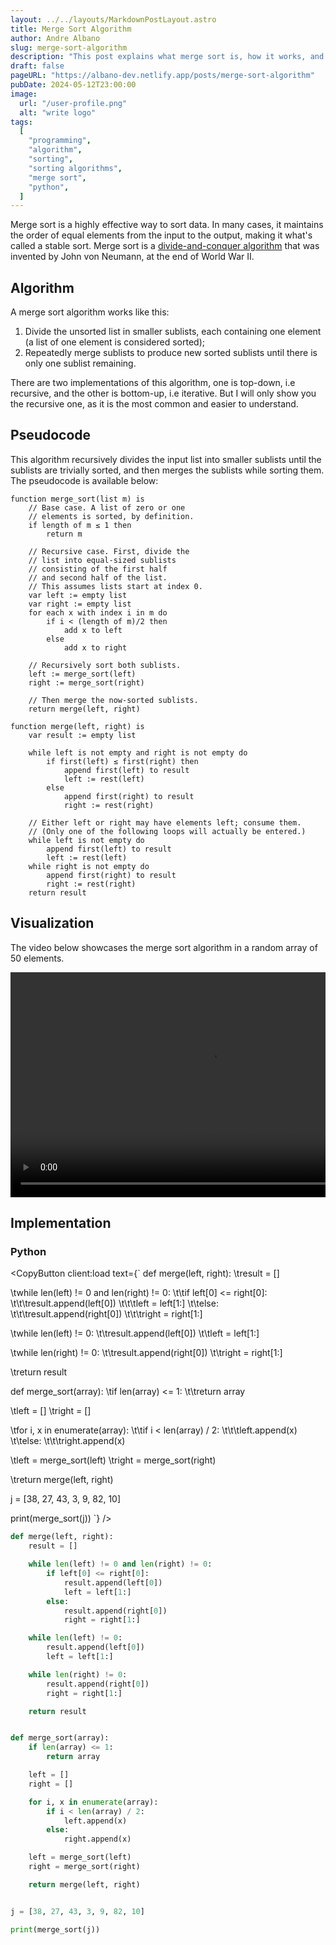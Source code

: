 ```yaml
---
layout: ../../layouts/MarkdownPostLayout.astro
title: Merge Sort Algorithm
author: Andre Albano
slug: merge-sort-algorithm
description: "This post explains what merge sort is, how it works, and an implementation in Python of it."
draft: false
pageURL: "https://albano-dev.netlify.app/posts/merge-sort-algorithm"
pubDate: 2024-05-12T23:00:00
image:
  url: "/user-profile.png"
  alt: "write logo"
tags:
  [
    "programming",
    "algorithm",
    "sorting",
    "sorting algorithms",
    "merge sort",
    "python",
  ]
---
```



Merge sort is a highly effective way to sort data. In many cases,
it maintains the order of equal elements from the input to the output, making it what's called a stable sort.
Merge sort is a [divide-and-conquer algorithm](https://en.wikipedia.org/wiki/Divide-and-conquer_algorithm)
that was invented by John von Neumann, at the end of World War II.

## Algorithm

A merge sort algorithm works like this:

1. Divide the unsorted list in smaller sublists, each containing one element (a list of one element is considered sorted);
2. Repeatedly merge sublists to produce new sorted sublists until there is only one sublist remaining.

There are two implementations of this algorithm, one is top-down, i.e recursive, and the other is bottom-up, i.e iterative.
But I will only show you the recursive one, as it is the most common and easier to understand.

## Pseudocode

This algorithm recursively divides the input list into smaller sublists until the sublists are trivially sorted, and then
merges the sublists while sorting them. The pseudocode is available below:

```text
function merge_sort(list m) is
    // Base case. A list of zero or one
    // elements is sorted, by definition.
    if length of m ≤ 1 then
        return m

    // Recursive case. First, divide the
    // list into equal-sized sublists
    // consisting of the first half
    // and second half of the list.
    // This assumes lists start at index 0.
    var left := empty list
    var right := empty list
    for each x with index i in m do
        if i < (length of m)/2 then
            add x to left
        else
            add x to right

    // Recursively sort both sublists.
    left := merge_sort(left)
    right := merge_sort(right)

    // Then merge the now-sorted sublists.
    return merge(left, right)
```

```text
function merge(left, right) is
    var result := empty list

    while left is not empty and right is not empty do
        if first(left) ≤ first(right) then
            append first(left) to result
            left := rest(left)
        else
            append first(right) to result
            right := rest(right)

    // Either left or right may have elements left; consume them.
    // (Only one of the following loops will actually be entered.)
    while left is not empty do
        append first(left) to result
        left := rest(left)
    while right is not empty do
        append first(right) to result
        right := rest(right)
    return result
```

## Visualization

The video below showcases the merge sort algorithm in a random array of 50 elements.

<div class="columns is-centered">
  <div class="column is-four-fifths">
    <video class="has-text-centered" width="640" height="360" controls>
      <source src="/videos/merge_sort.mp4" type="video/mp4" />
      Your browser does not support the video tag.
    </video>
  </div>
</div>

## Implementation

### Python

<CopyButton client:load text={`
def merge(left, right):
\tresult = []

\twhile len(left) != 0 and len(right) != 0:
\t\tif left[0] <= right[0]:
\t\t\tresult.append(left[0])
\t\t\tleft = left[1:]
\t\telse:
\t\t\tresult.append(right[0])
\t\t\tright = right[1:]

\twhile len(left) != 0:
\t\tresult.append(left[0])
\t\tleft = left[1:]

\twhile len(right) != 0:
\t\tresult.append(right[0])
\t\tright = right[1:]

\treturn result

def merge_sort(array):
\tif len(array) <= 1:
\t\treturn array

\tleft = []
\tright = []

\tfor i, x in enumerate(array):
\t\tif i < len(array) / 2:
\t\t\tleft.append(x)
\t\telse:
\t\t\tright.append(x)

\tleft = merge_sort(left)
\tright = merge_sort(right)

\treturn merge(left, right)

j = [38, 27, 43, 3, 9, 82, 10]

print(merge_sort(j))
`} />

```python
def merge(left, right):
    result = []

    while len(left) != 0 and len(right) != 0:
        if left[0] <= right[0]:
            result.append(left[0])
            left = left[1:]
        else:
            result.append(right[0])
            right = right[1:]

    while len(left) != 0:
        result.append(left[0])
        left = left[1:]

    while len(right) != 0:
        result.append(right[0])
        right = right[1:]

    return result


def merge_sort(array):
    if len(array) <= 1:
        return array

    left = []
    right = []

    for i, x in enumerate(array):
        if i < len(array) / 2:
            left.append(x)
        else:
            right.append(x)

    left = merge_sort(left)
    right = merge_sort(right)

    return merge(left, right)


j = [38, 27, 43, 3, 9, 82, 10]

print(merge_sort(j))
```
